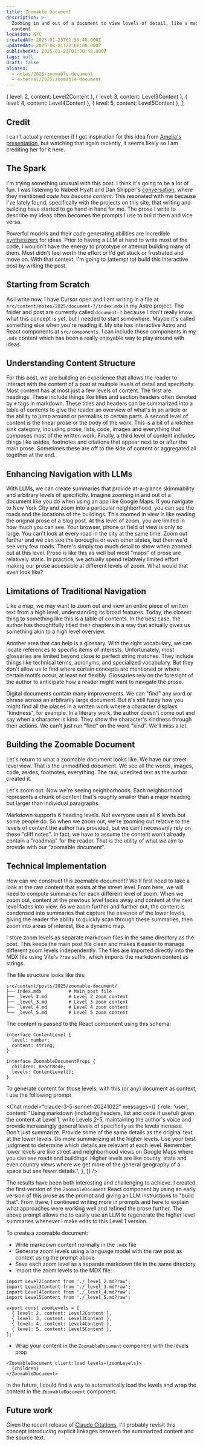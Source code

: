 ```yaml
---
title: Zoomable Document
description: >-
  Zooming in and out of a document to view levels of detail, like a map for
  content
location: NYC
createdAt: 2025-01-23T01:50:48.000Z
updatedAt: 2025-08-01T20:00:00.000Z
publishedAt: 2025-01-23T01:50:48.000Z
tags: null
draft: false
aliases:
  - notes/2025/zoomable-document
  - external/2025/zoomable-document
---
```



  { level: 2, content: Level2Content },
  { level: 3, content: Level3Content },
  { level: 4, content: Level4Content },
  { level: 5, content: Level5Content },
];

<ZoomableDocument client:load levels={zoomLevels}>

## Credit

I can't actually remember if I got inspiration for this idea from [Amelia's presentation](https://www.youtube.com/watch?v=PAy_GHUAICw), but watching that again recently, it seems likely so I am crediting her for it here.

## The Spark

I'm trying something unusual with this post.
I think it's going to be a lot of fun.
I was listening to Nabeel Hyatt and Dan Shipper's [conversation](https://every.to/podcast/the-venture-capitalist-who-only-makes-two-bets-a-year), where they mentioned _code has become content_.
This resonated with me because I've lately found, specifically with the projects on this site, that writing and building have started to go hand in hand for me.
The prose I write to describe my ideas often becomes the prompts I use to build them and vice versa.

Powerful models and their code generating abilities are incredible [synthesizers](https://thesephist.com/posts/synth/) for ideas.
Prior to having a LLM at hand to write most of the code, I wouldn't have the energy to prototype or attempt building many of them.
Most didn't feel worth the effort or I'd get stuck or frustrated and move on.
With that context, I'm going to (attempt to) build this interactive post by writing the post.

## Starting from Scratch

As I write now, I have Cursor open and I am writing in a file at `src/content/notes/2025/document-?/index.mdx` in my Astro project.
The folder and post are currently called `document-?` because I don't really know what this concept is yet, but I needed to start somewhere.
Maybe it's called something else when you're reading it.
My site has interactive Astro and React components at `src/components`.
I can include these components in my `.mdx` content which has been a really enjoyable way to play around with ideas.

## Understanding Content Structure

For this post, we are building an experience that allows the reader to interact with the content of a post at multiple levels of detail and specificity.
Most content has at most just a few levels of content.
The first are headings.
These include things like titles and section headers often denoted by `#` tags in markdown.
These titles and headers can be summarized into a table of contents to give the reader an overview of what's in an article or the ability to jump around or permalink to certain parts.
A second level of content is the linear prose or the body of the work.
This is a bit of a kitchen sink category, including prose, lists, code, images and everything that composes most of the written work.
Finally, a third level of content includes things like asides, footnotes and citations that appear next to or after the main prose.
Sometimes these are off to the side of content or aggregated all together at the end.

## Enhancing Navigation with LLMs

With LLMs, we can create summaries that provide at-a-glance skimmability and arbitrary levels of specificity.
Imagine zooming in and out of a document like you do when using an app like Google Maps.
If you navigate to New York City and zoom into a particular neighborhood, you can see the roads and the locations of the buildings.
This zoomed in view is like reading the original prose of a blog post.
At this level of zoom, you are limited in how much you can see.
Your browser, phone or field of view is only so large.
You can't look at every road in the city at the same time.
Zoom out further and we can see the boroughs or even other states, but then we'd see very few roads.
There's simply too much detail to show when zoomed out at this level.
Prose is like this as well but most "maps" of prose are relatively static.
In practice, we actually spend relatively limited effort making our prose accessible at different levels of zoom.
What would that even look like?

## Limitations of Traditional Navigation

Like a map, we may want to zoom out and view an entire piece of written text from a high level, understanding its broad features.
Today, the closest thing to something like this is a table of contents.
In the best case, the author has thoughtfully titled their chapters in a way that actually gives us something akin to a high level overview.

Another area that can help is a glossary.
With the right vocabulary, we can locate references to specific items of interests.
Unfortunately, most glossaries are limited beyond close to perfect string matches.
They include things like technical terms, acronyms, and specialized vocabulary.
But they don't allow us to find where certain concepts are mentioned or where certain motifs occur, at least not flexibly.
Glossaries rely on the foresight of the author to anticipate how a reader might want to navigate the prose.

Digital documents contain many improvements.
We can "find" any word or phrase across an arbitrarily large document.
But it's still fuzzy how you might find all the places in a written work where a character displays "kindness", for example.
In a literary work, the author doesn't come out and say when a character is kind.
They show the character's kindness through their actions.
We can't just run "find" on the word "kind".
We'll miss a lot.

## Building the Zoomable Document

Let's return to what a zoomable document looks like.
We have our street level view.
That is the unmodified document.
We see all the words, images, code, asides, footnotes, everything.
The raw, unedited text as the author created it.

Let's zoom out.
Now we're seeing neighborhoods.
Each neighborhood represents a chunk of content that's roughly smaller than a major heading but larger than individual paragraphs.

Markdown supports 6 heading levels.
Not everyone uses all 6 levels but some people do.
So when we zoom out, we're zooming out relative to the levels of content the author has provided, but we can't necessarily rely on these "cliff notes".
In fact, we have to assume the content won't already contain a "roadmap" for the reader.
That is the utility of what _we_ aim to provide with our "zoomable document".

## Technical Implementation

How can we construct this zoomable document?
We'll first need to take a look at the raw content that exists at the street level.
From here, we will need to compute summaries for each different level of zoom.
When we zoom out, content at the previous level fades away and content at the next level fades into view.
As we zoom further and further out, the content is condensed into summaries that capture the essence of the lower levels, giving the reader the ability to quickly scan through these summaries, then zoom into areas of interest, like a dynamic map.

I store zoom levels as separate markdown files in the same directory as the post. This keeps the main post file clean and makes it easier to manage different zoom levels independently. The files are imported directly into the MDX file using Vite's `?raw` suffix, which imports the markdown content as strings.

The file structure looks like this:

```
src/content/posts/2025/zoomable-document/
├── index.mdx          # Main post file
├── _level_2.md        # Level 2 zoom content
├── _level_3.md        # Level 3 zoom content
├── _level_4.md        # Level 4 zoom content
└── _level_5.md        # Level 5 zoom content
```

The content is passed to the React component using this schema:

```tsx
interface ContentLevel {
  level: number;
  content: string;
}

interface ZoomableDocumentProps {
  children: ReactNode;
  levels: ContentLevel[];
}
```


To generate content for those levels, with this (or any) document as context, I use the following prompt

<Chat
  model="claude-3-5-sonnet-20241022"
  messages={[
    {
      role: 'user',
      content:
        "Using markdown (including headers, list and code if useful) given the content at Level 1, write Levels 2-5, maintaining the author's voice and provide increasingly general levels of specificity as the levels increase. Don't just summarize. Provide some of the same details as the original text at the lower levels. Do more summarizing at the higher levels. Use your best judgment to determine which details are relevant at each level. Remember, lower levels are like street and neighborhood views on Google Maps where you can see roads and buildings. Higher levels are like county, state and even country views where we get more of the general geography of a space but see fewer details.",
    },
  ]}
/>

The results have been both interesting and challenging to achieve.
I created the first version of the `ZoomableDocument` React component by using an early version of this prose as the prompt and giving an LLM instructions to "build that".
From there, I continued writing more in prompts and here to explain what approaches were working well and refined the prose further.
The above prompt allows me to easily use an LLM to regenerate the higher level summaries whenever I make edits to this Level 1 version.

To create a zoomable document:

- Write markdown content normally in the `.mdx` file
- Generate zoom levels using a language model with the raw post as context using the prompt above
- Save each zoom level as a separate markdown file in the same directory
- Import the zoom levels to the MDX file:

```tsx
import Level2Content from './_level_2.md?raw';
import Level3Content from './_level_3.md?raw';
import Level4Content from './_level_4.md?raw';
import Level5Content from './_level_5.md?raw';

export const zoomLevels = [
  { level: 2, content: Level2Content },
  { level: 3, content: Level3Content },
  { level: 4, content: Level4Content },
  { level: 5, content: Level5Content },
];
```

- Wrap your content in the `ZoomableDocument` component with the levels prop

```tsx
<ZoomableDocument client:load levels={zoomLevels}>
  {children}
</ZoomableDocument>
```

In the future, I could find a way to automatically load the levels and wrap the content in the `ZoomableDocument` component.

## Future work

Given the recent release of [Claude Citations](https://docs.anthropic.com/en/docs/build-with-claude/citations), I'll probably revisit this concept introducing explicit linkages between the summarized content and the source text.

</ZoomableDocument>
